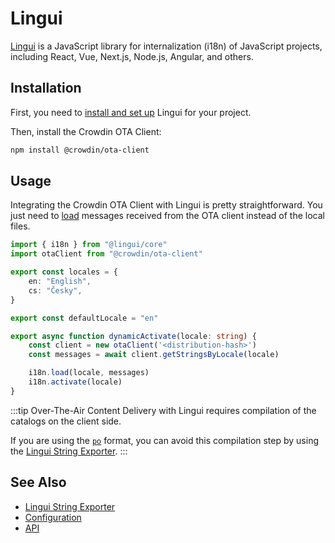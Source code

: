 # Lingui

[Lingui](https://lingui.dev/) is a JavaScript library for internalization (i18n) of JavaScript projects, including React, Vue, Next.js, Node.js, Angular, and others.

## Installation

First, you need to [install and set up](https://lingui.dev/introduction) Lingui for your project.

Then, install the Crowdin OTA Client:

```bash npm2yarn
npm install @crowdin/ota-client
```

## Usage

Integrating the Crowdin OTA Client with Lingui is pretty straightforward. You just need to [load](https://lingui.dev/ref/core#i18n) messages received from the OTA client instead of the local files.

```typescript
import { i18n } from "@lingui/core"
import otaClient from "@crowdin/ota-client"

export const locales = {
    en: "English",
    cs: "Česky",
}

export const defaultLocale = "en"

export async function dynamicActivate(locale: string) {
    const client = new otaClient('<distribution-hash>')
    const messages = await client.getStringsByLocale(locale)

    i18n.load(locale, messages)
    i18n.activate(locale)
}
```

:::tip
Over-The-Air Content Delivery with Lingui requires compilation of the catalogs on the client side.

If you are using the [`po`](https://lingui.dev/ref/catalog-formats#po) format, you can avoid this compilation step by using the [Lingui String Exporter](https://store.crowdin.com/lingui-string-exporter).
:::

## See Also

- [Lingui String Exporter](https://store.crowdin.com/lingui-string-exporter)
- [Configuration](/configuration)
- [API](/api/classes/OtaClient)
